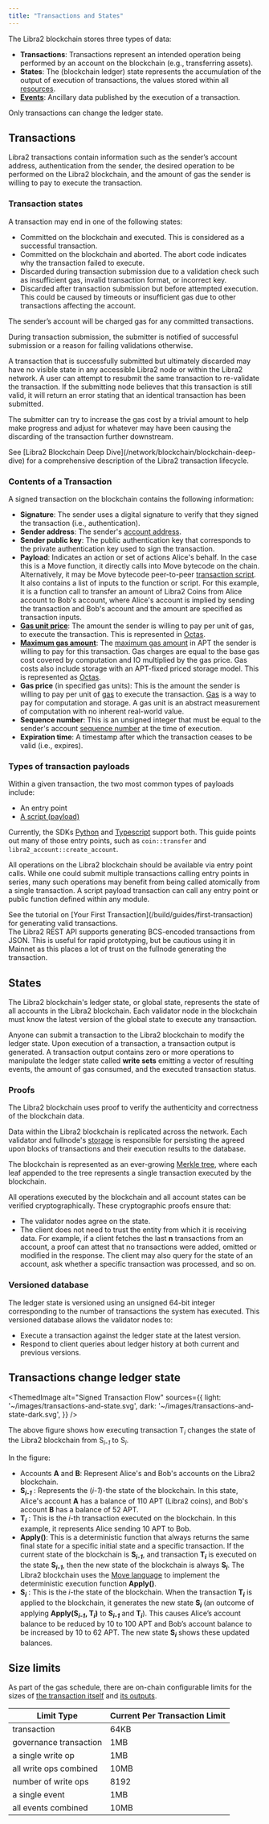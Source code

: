 ```yaml
---
title: "Transactions and States"
---
```




The Libra2 blockchain stores three types of data:

- **Transactions**: Transactions represent an intended operation being performed by an account on the blockchain (e.g., transferring assets).
- **States**: The (blockchain ledger) state represents the accumulation of the output of execution of transactions, the values stored within all [resources](/network/blockchain/resources).
- [**Events**](/network/blockchain/events): Ancillary data published by the execution of a transaction.

<Aside type="note">
  Only transactions can change the ledger state.
</Aside>

## Transactions

Libra2 transactions contain information such as the sender’s account address, authentication from the sender, the desired operation to be performed on the Libra2 blockchain, and the amount of gas the sender is willing to pay to execute the transaction.

### Transaction states

A transaction may end in one of the following states:

- Committed on the blockchain and executed. This is considered as a successful transaction.
- Committed on the blockchain and aborted. The abort code indicates why the transaction failed to execute.
- Discarded during transaction submission due to a validation check such as insufficient gas, invalid transaction format, or incorrect key.
- Discarded after transaction submission but before attempted execution. This could be caused by timeouts or insufficient gas due to other transactions affecting the account.

The sender’s account will be charged gas for any committed transactions.

During transaction submission, the submitter is notified of successful submission or a reason for failing validations otherwise.

A transaction that is successfully submitted but ultimately discarded may have no visible state in any accessible Libra2 node or within the Libra2 network. A user can attempt to resubmit the same transaction to re-validate the transaction. If the submitting node believes that this transaction is still valid, it will return an error stating that an identical transaction has been submitted.

The submitter can try to increase the gas cost by a trivial amount to help make progress and adjust for whatever may have been causing the discarding of the transaction further downstream.

<Aside type="note">
  See [Libra2 Blockchain Deep Dive](/network/blockchain/blockchain-deep-dive) for a comprehensive description of the Libra2 transaction lifecycle.
</Aside>

### Contents of a Transaction

A signed transaction on the blockchain contains the following information:

- **Signature**: The sender uses a digital signature to verify that they signed the transaction (i.e., authentication).
- **Sender address**: The sender's [account address](/network/blockchain/accounts#account-address).
- **Sender public key**: The public authentication key that corresponds to the private authentication key used to sign the transaction.
- **Payload**: Indicates an action or set of actions Alice's behalf. In the case this is a Move function, it directly calls into Move bytecode on the chain. Alternatively, it may be Move bytecode peer-to-peer [transaction script](/network/glossary#transaction-script). It also contains a list of inputs to the function or script. For this example, it is a function call to transfer an amount of Libra2 Coins from Alice account to Bob's account, where Alice's account is implied by sending the transaction and Bob's account and the amount are specified as transaction inputs.
- [**Gas unit price**](/network/glossary#gas-unit-price): The amount the sender is willing to pay per unit of gas, to execute the transaction. This is represented in [Octas](/network/glossary#octa).
- [**Maximum gas amount**](/network/glossary#maximum-gas-amount): The [maximum gas amount](/network/blockchain/gas-txn-fee#specifying-gas-fees-within-a-transaction) in APT the sender is willing to pay for this transaction. Gas charges are equal to the base gas cost covered by computation and IO multiplied by the gas price. Gas costs also include storage with an APT-fixed priced storage model. This is represented as [Octas](/network/glossary#octa).
- **Gas price** (in specified gas units): This is the amount the sender is willing to pay per unit of [gas](/network/blockchain/gas-txn-fee) to execute the transaction. [Gas](/network/blockchain/gas-txn-fee) is a way to pay for computation and storage. A gas unit is an abstract measurement of computation with no inherent real-world value.
- **Sequence number**: This is an unsigned integer that must be equal to the sender's account [sequence number](/network/blockchain/accounts#account-sequence-number) at the time of execution.
- **Expiration time**: A timestamp after which the transaction ceases to be valid (i.e., expires).

### Types of transaction payloads

Within a given transaction, the two most common types of payloads include:

- An entry point
- [A script (payload)](/build/smart-contracts/scripts)

Currently, the SDKs [Python](/build/sdks/python-sdk) and [Typescript](/build/sdks/ts-sdk) support both. This guide points out many of those entry points, such as `coin::transfer` and `libra2_account::create_account`.

All operations on the Libra2 blockchain should be available via entry point calls. While one could submit multiple transactions calling entry points in series, many such operations may benefit from being called atomically from a single transaction. A script payload transaction can call any entry point or public function defined within any module.

<Aside type="note">
  See the tutorial on [Your First Transaction](/build/guides/first-transaction) for generating valid transactions.
</Aside>

<Aside type="note">
  The Libra2 REST API supports generating BCS-encoded transactions from JSON. This is useful for rapid prototyping, but be cautious using it in Mainnet as this places a lot of trust on the fullnode generating the transaction.
</Aside>

## States

The Libra2 blockchain's ledger state, or global state, represents the state of all accounts in the Libra2 blockchain. Each validator node in the blockchain must know the latest version of the global state to execute any transaction.

Anyone can submit a transaction to the Libra2 blockchain to modify the ledger state. Upon execution of a transaction, a transaction output is generated. A transaction output contains zero or more operations to manipulate the ledger state called **write sets** emitting a vector of resulting events, the amount of gas consumed, and the executed transaction status.

### Proofs

The Libra2 blockchain uses proof to verify the authenticity and correctness of the blockchain data.

Data within the Libra2 blockchain is replicated across the network. Each validator and fullnode's [storage](/network/blockchain/validator-nodes#storage) is responsible for persisting the agreed upon blocks of transactions and their execution results to the database.

The blockchain is represented as an ever-growing [Merkle tree](/network/glossary#merkle-trees), where each leaf appended to the tree represents a single transaction executed by the blockchain.

All operations executed by the blockchain and all account states can be verified cryptographically. These cryptographic proofs ensure that:

- The validator nodes agree on the state.
- The client does not need to trust the entity from which it is receiving data. For example, if a client fetches the last **n** transactions from an account, a proof can attest that no transactions were added, omitted or modified in the response. The client may also query for the state of an account, ask whether a specific transaction was processed, and so on.

### Versioned database

The ledger state is versioned using an unsigned 64-bit integer corresponding to the number of transactions the system has executed. This versioned database allows the validator nodes to:

- Execute a transaction against the ledger state at the latest version.
- Respond to client queries about ledger history at both current and previous versions.

## Transactions change ledger state

<ThemedImage
  alt="Signed Transaction Flow"
  sources={{
light: '~/images/transactions-and-state.svg',
dark: '~/images/transactions-and-state-dark.svg',
}}
/>

The above figure shows how executing transaction T<sub>_i_</sub> changes the state of the Libra2 blockchain from S<sub>_i-1_</sub> to S<sub>_i_</sub>.

In the figure:

- Accounts **A** and **B**: Represent Alice's and Bob's accounts on the Libra2 blockchain.
- **S<sub>_i-1_</sub>** : Represents the (_i-1_)-the state of the blockchain. In this state, Alice's account **A** has a balance of 110 APT (Libra2 coins), and Bob's account **B** has a balance of 52 APT.
- **T<sub>_i_</sub>** : This is the _i_-th transaction executed on the blockchain. In this example, it represents Alice sending 10 APT to Bob.
- **Apply()**: This is a deterministic function that always returns the same final state for a specific initial state and a specific transaction. If the current state of the blockchain is **S<sub>_i-1_</sub>**, and transaction **T<sub>_i_</sub>** is executed on the state **S<sub>_i-1_</sub>**, then the new state of the blockchain is always **S<sub>_i_</sub>**. The Libra2 blockchain uses the [Move language](/build/smart-contracts/book/SUMMARY) to implement the deterministic execution function **Apply()**.
- **S<sub>_i_</sub>** : This is the _i_-the state of the blockchain. When the transaction **T<sub>_i_</sub>** is applied to the blockchain, it generates the new state **S<sub>_i_</sub>** (an outcome of applying **Apply(S<sub>_i-1_</sub>, T<sub>_i_</sub>)** to **S<sub>_i-1_</sub>** and **T<sub>_i_</sub>**). This causes Alice’s account balance to be reduced by 10 to 100 APT and Bob’s account balance to be increased by 10 to 62 APT. The new state **S<sub>_i_</sub>** shows these updated balances.

## Size limits

As part of the gas schedule, there are on-chain configurable limits for the sizes of [the transaction itself](https://github.com/libra2org/libra2-core/blob/8074588b5c9c4424fa247c2c9ec5572981ee31cd/libra2-move/libra2-gas-schedule/src/gas_schedule/transaction.rs#L71-L81) and [its outputs](https://github.com/libra2org/libra2-core/blob/8074588b5c9c4424fa247c2c9ec5572981ee31cd/libra2-move/libra2-gas-schedule/src/gas_schedule/transaction.rs#L152-L177).

| Limit Type             | Current Per Transaction Limit |
| ---------------------- | ----------------------------- |
| transaction            | 64KB                          |
| governance transaction | 1MB                           |
| a single write op      | 1MB                           |
| all write ops combined | 10MB                          |
| number of write ops    | 8192                          |
| a single event         | 1MB                           |
| all events combined    | 10MB                          |
